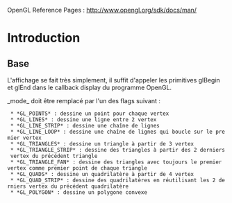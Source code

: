 OpenGL Reference Pages : http://www.opengl.org/sdk/docs/man/

= Introduction =

== Base ==

L'affichage se fait très simplement, il suffit d'appeler les primitives glBegin et glEnd dans le callback display du programme OpenGL.

{{{void glBegin(GLenum mode);}}}

_mode_ doit être remplacé par l'un des flags suivant :

  * *GL_POINTS* : dessine un point pour chaque vertex
  * *GL_LINES* : dessine une ligne entre 2 vertex
  * *GL_LINE_STRIP* : dessine une chaîne de lignes
  * *GL_LINE_LOOP* : dessine une chaîne de lignes qui boucle sur le premier vertex
  * *GL_TRIANGLES* : dessine un triangle à partir de 3 vertex
  * *GL_TRIANGLE_STRIP* : dessine des triangles à partir des 2 derniers vertex du précédent triangle
  * *GL_TRIANGLE_FAN* : dessine des triangles avec toujours le premier vertex comme premier point de chaque triangle
  * *GL_QUADS* : dessine un quadrilatère à partir de 4 vertex
  * *GL_QUAD_STRIP* : dessine des quadrilatères en réutilisant les 2 derniers vertex du précédent quadrilatère
  * *GL_POLYGON* : dessine un polygone convexe

{{{void glEnd(void);}}}